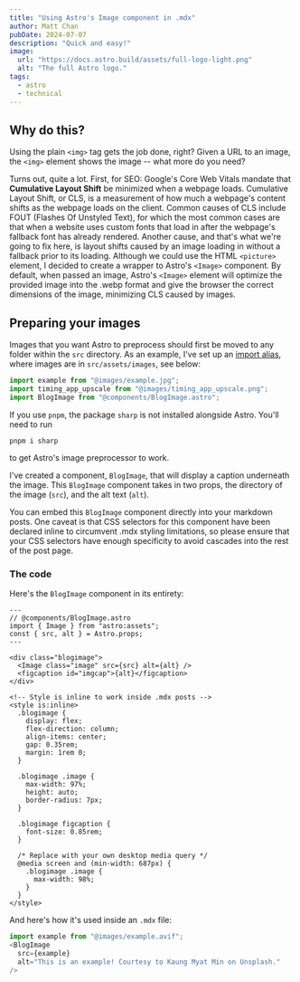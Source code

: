```yaml
---
title: "Using Astro's Image component in .mdx"
author: Matt Chan
pubDate: 2024-07-07
description: "Quick and easy!"
image:
  url: "https://docs.astro.build/assets/full-logo-light.png"
  alt: "The full Astro logo."
tags:
  - astro
  - technical
---
```



## Why do this?

Using the plain `<img>` tag gets the job done, right? Given a URL to an image, the `<img>` element shows the image --
what more do you need?

Turns out, quite a lot. First, for SEO: Google's Core Web Vitals mandate that **Cumulative Layout Shift** be minimized
when a webpage loads. Cumulative Layout Shift, or CLS, is a measurement of how much a webpage's content shifts
as the webpage loads on the client. Common causes of CLS include FOUT (Flashes Of Unstyled Text), for which the most
common cases are that when a website uses custom fonts that load in after the webpage's fallback font has already rendered.
Another cause, and that's what we're going to fix here, is layout shifts caused by an image loading in without a fallback
prior to its loading. Although we could use the HTML `<picture>` element, I decided to create a wrapper to Astro's `<Image>`
component. By default, when passed an image, Astro's `<Image>` element will optimize the provided image into the .webp
format and give the browser the correct dimensions of the image, minimizing CLS caused by images.


## Preparing your images

Images that you want Astro to preprocess should first be moved to any folder within the `src` directory.
As an example, I've set up an [import alias](/posts/post-4), where images are in `src/assets/images`, see below:

```js
import example from "@images/example.jpg";
import timing_app_upscale from "@images/timing_app_upscale.png";
import BlogImage from "@components/BlogImage.astro";
```

If you use `pnpm`,
the package `sharp` is not installed alongside Astro. You'll need to run

```
pnpm i sharp
```

to get Astro's image preprocessor to work.


I've created a component, `BlogImage`, that will display a caption underneath the image.
This `BlogImage` component takes in two props, the directory of the image (`src`), and the alt text (`alt`).

You can embed this `BlogImage` component directly into your markdown posts. One caveat is that CSS selectors for
this component have been declared inline to circumvent .mdx styling limitations, so please ensure that your CSS
selectors have enough specificity to avoid cascades into the rest of the post page.


### The code

Here's the `BlogImage` component in its entirety:

```astro
---
// @components/BlogImage.astro
import { Image } from "astro:assets";
const { src, alt } = Astro.props;
---

<div class="blogimage">
  <Image class="image" src={src} alt={alt} />
  <figcaption id="imgcap">{alt}</figcaption>
</div>

<!-- Style is inline to work inside .mdx posts -->
<style is:inline>
  .blogimage {
    display: flex;
    flex-direction: column;
    align-items: center;
    gap: 0.35rem;
    margin: 1rem 0;
  }

  .blogimage .image {
    max-width: 97%;
    height: auto;
    border-radius: 7px;
  }

  .blogimage figcaption {
    font-size: 0.85rem;
  }

  /* Replace with your own desktop media query */
  @media screen and (min-width: 687px) {
    .blogimage .image {
      max-width: 98%;
    }
  }
</style>
```

And here's how it's used inside an `.mdx` file:

```js
import example from "@images/example.avif";
<BlogImage
  src={example}
  alt="This is an example! Courtesy to Kaung Myat Min on Unsplash."
/>
```

<BlogImage
  src={example}
  alt="This is an example! Courtesy to
Kaung Myat Min on Unsplash."
/>
